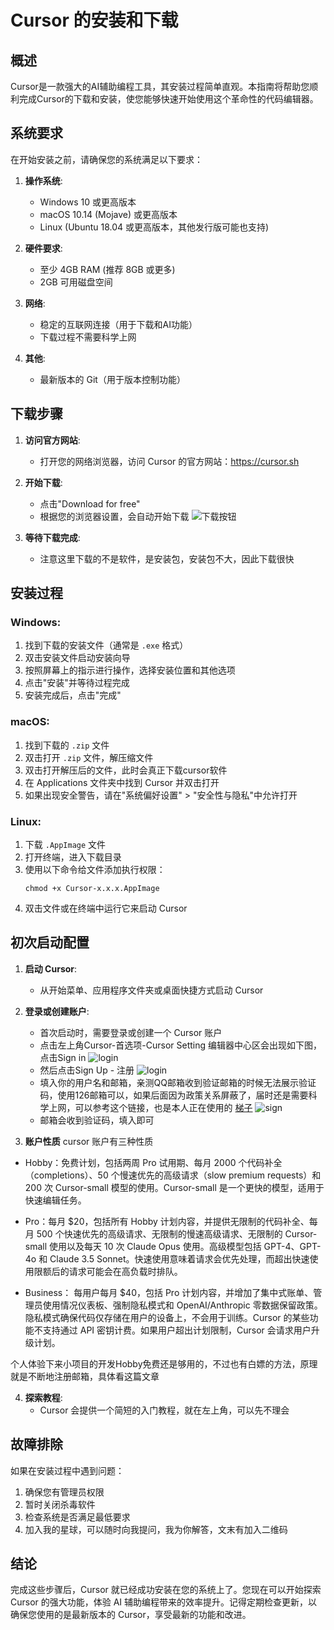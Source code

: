 # Cursor 的安装和下载

## 概述

Cursor是一款强大的AI辅助编程工具，其安装过程简单直观。本指南将帮助您顺利完成Cursor的下载和安装，使您能够快速开始使用这个革命性的代码编辑器。

## 系统要求

在开始安装之前，请确保您的系统满足以下要求：

1. **操作系统**:
   - Windows 10 或更高版本
   - macOS 10.14 (Mojave) 或更高版本
   - Linux (Ubuntu 18.04 或更高版本，其他发行版可能也支持)

2. **硬件要求**:
   - 至少 4GB RAM (推荐 8GB 或更多)
   - 2GB 可用磁盘空间

3. **网络**:
   - 稳定的互联网连接（用于下载和AI功能）
   - 下载过程不需要科学上网

4. **其他**:
   - 最新版本的 Git（用于版本控制功能）

## 下载步骤

1. **访问官方网站**:
   - 打开您的网络浏览器，访问 Cursor 的官方网站：https://cursor.sh
2. **开始下载**:
   - 点击"Download for free"
   - 根据您的浏览器设置，会自动开始下载
![下载按钮](/download.jpg)


4. **等待下载完成**:
   -  注意这里下载的不是软件，是安装包，安装包不大，因此下载很快

## 安装过程

### Windows:

1. 找到下载的安装文件（通常是 `.exe` 格式）
2. 双击安装文件启动安装向导
3. 按照屏幕上的指示进行操作，选择安装位置和其他选项
4. 点击"安装"并等待过程完成
5. 安装完成后，点击"完成"

### macOS:

1. 找到下载的 `.zip` 文件
2. 双击打开 `.zip` 文件，解压缩文件
3. 双击打开解压后的文件，此时会真正下载cursor软件
4. 在 Applications 文件夹中找到 Cursor 并双击打开
5. 如果出现安全警告，请在"系统偏好设置" > "安全性与隐私"中允许打开

### Linux:

1. 下载 `.AppImage` 文件
2. 打开终端，进入下载目录
3. 使用以下命令给文件添加执行权限：
   ```
   chmod +x Cursor-x.x.x.AppImage
   ```
4. 双击文件或在终端中运行它来启动 Cursor

## 初次启动配置

1. **启动 Cursor**:
   - 从开始菜单、应用程序文件夹或桌面快捷方式启动 Cursor

2. **登录或创建账户**:
   - 首次启动时，需要登录或创建一个 Cursor 账户
   - 点击左上角Cursor-首选项-Cursor Setting 编辑器中心区会出现如下图，点击Sign in
   ![login](/login.png)
   - 然后点击Sign Up - 注册
   ![login](/login_interface.png)
   - 填入你的用户名和邮箱，亲测QQ邮箱收到验证邮箱的时候无法展示验证码，使用126邮箱可以，如果后面因为政策关系屏蔽了，届时还是需要科学上网，可以参考这个链接，也是本人正在使用的
   [梯子](https://fib-acc.net/auth/register?code=fFlL)
   ![sign](/sign_up.png)
   - 邮箱会收到验证码，填入即可

3. **账户性质**
cursor 账户有三种性质
- Hobby：免费计划，包括两周 Pro 试用期、每月 2000 个代码补全（completions）、50 个慢速优先的高级请求（slow premium requests）和 200 次 Cursor-small 模型的使用。Cursor-small 是一个更快的模型，适用于快速编辑任务。

- Pro：每月 $20，包括所有 Hobby 计划内容，并提供无限制的代码补全、每月 500 个快速优先的高级请求、无限制的慢速高级请求、无限制的 Cursor-small 使用以及每天 10 次 Claude Opus 使用。高级模型包括 GPT-4、GPT-4o 和 Claude 3.5 Sonnet。快速使用意味着请求会优先处理，而超出快速使用限额后的请求可能会在高负载时排队。

- Business： 每用户每月 $40，包括 Pro 计划内容，并增加了集中式账单、管理员使用情况仪表板、强制隐私模式和 OpenAI/Anthropic 零数据保留政策。隐私模式确保代码仅存储在用户的设备上，不会用于训练。Cursor 的某些功能不支持通过 API 密钥计费。如果用户超出计划限制，Cursor 会请求用户升级计划。

个人体验下来小项目的开发Hobby免费还是够用的，不过也有白嫖的方法，原理就是不断地注册邮箱，具体看这篇文章

4. **探索教程**:
   - Cursor 会提供一个简短的入门教程，就在左上角，可以先不理会

## 故障排除

如果在安装过程中遇到问题：
1. 确保您有管理员权限
2. 暂时关闭杀毒软件
3. 检查系统是否满足最低要求
4. 加入我的星球，可以随时向我提问，我为你解答，文末有加入二维码


## 结论

完成这些步骤后，Cursor 就已经成功安装在您的系统上了。您现在可以开始探索 Cursor 的强大功能，体验 AI 辅助编程带来的效率提升。记得定期检查更新，以确保您使用的是最新版本的 Cursor，享受最新的功能和改进。